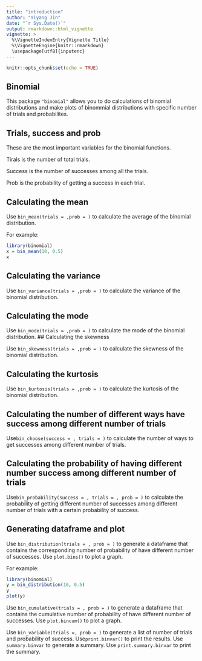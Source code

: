 ```yaml
---
title: "introduction"
author: "Yiyang Jin"
date: "`r Sys.Date()`"
output: rmarkdown::html_vignette
vignette: >
  %\VignetteIndexEntry{Vignette Title}
  %\VignetteEngine{knitr::rmarkdown}
  \usepackage[utf8]{inputenc}
---
```


```r
knitr::opts_chunk$set(echo = TRUE)
```

## Binomial

This package `"binomial"` allows you to do calculations of binomial distributions and make plots of binommial distributions with specific number of trials and probabilites. 

## Trials, success and prob

These are the most important variables for the binomial functions.

Tirals is the number of total trials.

Success is the number of successes among all the trials.

Prob is the probability of getting a success in each trial. 

## Calculating the mean

Use `bin_mean(trials = ,prob = )` to calculate the average of the binomial distribution. 

For example:
```r
library(binomial)
x = bin_mean(10, 0.5)
x
```

## Calculating the variance

Use `bin_variance(trials = ,prob = )` to calculate the variance of the binomial distribution. 

## Calculating the mode

Use `bin_mode(trials = ,prob = )` to calculate the mode of the binomial distribution. 
## Calculating the skewness

Use `bin_skewness(trials = ,prob = )` to calculate the skewness of the binomial distribution. 

## Calculating the kurtosis

Use `bin_kurtosis(trials = ,prob = )` to calculate the kurtosis of the binomial distribution. 

## Calculating the number of different ways have success among different number of trials

Use`bin_choose(success = , trials = )` to calculate the number of ways to get successes among different number of trials.

## Calculating the probability of having different number success among different number of trials

Use`bin_probability(success = , trials = , prob = )` to calculate the probability of  getting different number of successes among different number of trials with a certain probability of success. 

## Generating dataframe and plot 

Use `bin_distribution(trials = , prob = )` to generate a dataframe that contains the corresponding number of probability of have different number of successes. Use `plot.bins()` to plot a graph.

For example:
```r
library(binomial)
y = bin_distribution(10, 0.5)
y
plot(y)
```


Use `bin_cumulative(trials = , prob = )` to generate a dataframe that contains the cumulative number of probability of have different number of successes. Use `plot.bincum()` to plot a graph.

Use `bin_variable(trials =, prob = )` to generate a list of number of trials and probability of success. Use`print.binvar()` to print the results. Use `summary.binvar` to generate a summary. Use `print.summary.binvar` to print the summary. 
 






